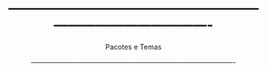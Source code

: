 %----------------------------------------------------------------------------------------
%	Pacotes e Temas
%----------------------------------------------------------------------------------------

\documentclass{beamer}
\usepackage[utf8]{inputenc}
\usepackage[T1]{fontenc}
\mode<presentation> {

%--------------------------------------------------
% Lista de temas(testei um por um haha)

%\usetheme{default}
%\usetheme{AnnArbor}
%\usetheme{Antibes}
%\usetheme{Bergen}
%\usetheme{Berkeley}
\usetheme{Berlin}
%\usetheme{Boadilla}
%\usetheme{CambridgeUS}
%\usetheme{Copenhagen}
%\usetheme{Darmstadt}
%\usetheme{Dresden}
%\usetheme{Frankfurt}
%\usetheme{Goettingen}
%\usetheme{Hannover}
%\usetheme{Ilmenau}
%\usetheme{JuanLesPins}
%\usetheme{Luebeck}
%\usetheme{Madrid}
%\usetheme{Malmoe}
%\usetheme{Marburg}
%\usetheme{Montpellier}
%\usetheme{PaloAlto}
%\usetheme{Pittsburgh}
%\usetheme{Rochester}
%\usetheme{Singapore}
%\usetheme{Szeged}
%\usetheme{Warsaw}

%--------------------------------------------

% Mudar a cor do tema.(decidi não mexer)

%\usecolortheme{albatross}
%\usecolortheme{beaver}
%\usecolortheme{beetle}
%\usecolortheme{crane}
%\usecolortheme{dolphin}
%\usecolortheme{dove}
%\usecolortheme{fly}
%\usecolortheme{lily}
%\usecolortheme{orchid}
%\usecolortheme{rose}
%\usecolortheme{seagull}
%\usecolortheme{seahorse}
%\usecolortheme{whale}
%\usecolortheme{wolverine}

%-----------------------------------------------------------------

%\setbeamertemplate{footline} % Remover o rodapé de todas as páginas
%\setbeamertemplate{footline}[page number] % Trocar o rodapé pelo nr de páginas
%\setbeamertemplate{navigation symbols}{} % Remove todos os símbolos de progresso dos slides
}

\usepackage{graphicx} % Allows including images
\usepackage{booktabs} % Allows the use of \toprule, \midrule and \bottomrule in tables

%----------------------------------------------------------------------------------------
%	Capa
%----------------------------------------------------------------------------------------

\title[Estatística Aplicada a Geopolítica]{Análise do Impacto Socioeconômico de Serviços Inovadores que Competem com Monopólios ou Cartéis} % o que está dentro dos [] aparecerá em todos os slides e dentro das {} aparecerá na capa
\author{Jayme Gomes dos Santos Junior} 
\institute[Pet Estatística-UFPR] % como não consegui colocar a imagem, foi assim que fiz para ter ao menos o nome do pet em todos os slides
{
Universidade Federal do Paraná \\ % 
\medskip
%\textit{jaymegomesdossantosjunior@gmail.com} % e-mail(decidi não deixar)
}
%\date{\today} % data(decidi não deixar)

%-------------------------------------------------------------------------------------

\begin{document}

\begin{frame}
\titlepage % Mostra a capa como primeiro slide
\end{frame}

\begin{frame}
\frametitle{Índice} % Sumário
\tableofcontents % Se forem acrescentadas sessões e subsessões, com esse comando, elas serão colocadas automaticamente no sumário
\end{frame}

%----------------------------------------------------------------------------------------
%	Slides
%----------------------------------------------------------------------------------------

%------------------------------------------------
\section{Motivação} 
%------------------------------------------------

\subsection{Teoria de Rifkin} 

%------------------------------------------------

\begin{frame}
\frametitle{Motivação}
\pause
\begin{itemize}
\item Teoria de Rifkin
\pause
\item Eclipse do capitalismo como conhecemos
\pause
\item Mudança de paradigma econômico
\pause
\item Terceira revolução industrial
\end{itemize}
\end{frame}

%------------------------------------------------
\section{Materiais de Apoio}
%------------------------------------------------

\begin{frame}
\frametitle{Livro}
\begin{itemize}
\item The Zero Marginal Cost Society - The Internet of Things(Jeremy Rifkin)
\end{itemize}
\end{frame}

%------------------------------------------------

\begin{frame}
\frametitle{Artigos}
\begin{itemize}
\item Medidas de nível socioeconômico em pesquisas sociais(Maria Tereza Gonzaga alves e José Francisco Soares)
\pause
\item Grau de monopólio e teste de Granger(Luiz dias Bahia)
\end{itemize}
\end{frame}

%------------------------------------------------
\section{Ferramentas}
%------------------------------------------------

\subsection{Mendeley}

\begin{frame}
\frametitle{Gerenciamento de Bibliografia}
\begin{itemize}
\item Organização
\item Gerenciamento
\end{itemize}
\end{frame}

%------------------------------------------------

\subsection{R}

\begin{frame}
\frametitle{Mineração de Texto}
\pause
\begin{itemize}
\item Tweeter - API e pacote R
\pause
\item Pacote Selenium para o Google Play
\pause
\item Ferramentas de manipulação de texto
\pause
\item Análise posterior
\end{itemize}
\end{frame}

%------------------------------------------------
\section{Desafios}
%------------------------------------------------

\begin{frame}
\frametitle{Hiato}
\begin{itemize}
\item Desorganização
\item Tempos difíceis
\end{itemize}
\end{frame}

%------------------------------------------------

\begin{frame}
\frametitle{Duvidas}
\begin{itemize}
\item Pós leitura de materiais
\end{itemize}
\end{frame}

%------------------------------------------------

\begin{frame}
\Huge{\centerline{OBRIGADO!}}
\end{frame}

%----------------------------------------------------------------------------------------
\end{document}